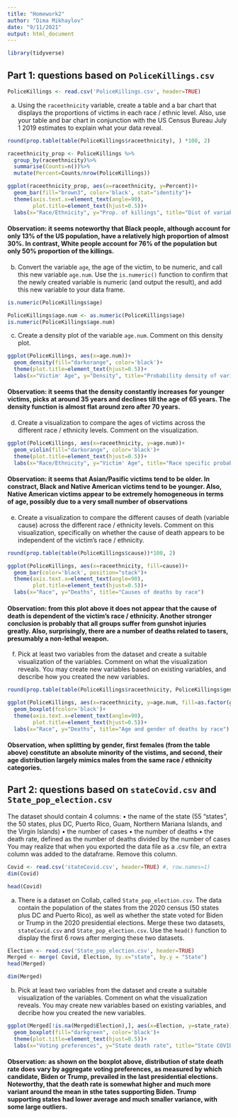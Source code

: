 ```yaml
---
title: "Homework2"
author: "Dima Mikhaylov"
date: "9/11/2021"
output: html_document
---
```


```r
library(tidyverse)
```

## Part 1: questions based on `PoliceKillings.csv`
```r
PoliceKillings <- read.csv('PoliceKillings.csv', header=TRUE)
```
  
  a. Using the `raceethnicity` variable, create a table and a bar chart that displays
the proportions of victims in each race / ethnic level. Also, use your table and
bar chart in conjunction with the US Census Bureau July 1 2019 estimates to
explain what your data reveal.
```r
round(prop.table(table(PoliceKillings$raceethnicity), ) *100, 2)

```

```r
raceethnicity_prop <- PoliceKillings %>%
  group_by(raceethnicity)%>%
  summarise(Counts=n())%>%
  mutate(Percent=Counts/nrow(PoliceKillings))

ggplot(raceethnicity_prop, aes(x=raceethnicity, y=Percent))+
  geom_bar(fill="brown3", color='black', stat="identity")+
  theme(axis.text.x=element_text(angle=90),
        plot.title=element_text(hjust=0.5))+
  labs(x="Race/Ethnicity", y="Prop. of killings", title="Dist of variable `raceethnicity`")
```

#### Observation: it seems noteworthy that Black people, although account for only 13% of the US population, have a relatively high proportion of almost 30%. In contrast, White people account for 76% of the population but only 50% proportion of the killings.

b. Convert the variable `age`, the age of the victim, to be numeric, and call this
new variable `age.num`. Use the `is.numeric()` function to confirm that the newly
created variable is numeric (and output the result), and add this new variable to
your data frame.

```r
is.numeric(PoliceKillings$age)
```
```r
PoliceKillings$age.num <- as.numeric(PoliceKillings$age)
is.numeric(PoliceKillings$age.num)
```

c. Create a density plot of the variable `age.num`. Comment on this density plot.
```r
ggplot(PoliceKillings, aes(x=age.num))+
  geom_density(fill="darkorange", color='black')+
  theme(plot.title=element_text(hjust=0.5))+
  labs(x="Victim' Age", y="Density", title="Probability density of variable `age.num`")
```

#### Observation: it seems that the density constantly increases for younger victims, picks at around 35 years and declines till the age of 65 years. The density function is almost flat around zero after 70 years. 

d. Create a visualization to compare the ages of victims across the different race /
ethnicity levels. Comment on the visualization.

```r
ggplot(PoliceKillings, aes(x=raceethnicity, y=age.num))+
  geom_violin(fill="darkorange", color='black')+
  theme(plot.title=element_text(hjust=0.5))+
  labs(x="Race/Ethnicity", y="Victim' Age", title="Race specific probability density at different ages")
```

#### Observation: it seems that Asian/Pasific victims tend to be older. In constract, Black and Native American victims tend to be younger. Also, Native American victims appear to be extremely homogeneous in terms of age, possibly due to a very small number of observations 

e. Create a visualization to compare the different causes of death (variable cause)
across the different race / ethnicity levels. Comment on this visualization, specifically on whether the cause of death appears to be independent of the victim’s
race / ethnicity.
```r
round(prop.table(table(PoliceKillings$cause))*100, 2)
```

```r
ggplot(PoliceKillings, aes(x=raceethnicity, fill=cause))+
  geom_bar(color='black', position="stack")+
  theme(axis.text.x=element_text(angle=90),
        plot.title=element_text(hjust=0.5))+
  labs(x="Race", y="Deaths", title="Causes of deaths by race")
```

#### Observation: from this plot above it does not appear that the cause of death is dependent of the victim’s race / ethnicity. Another stronger conclusion is probably that all groups suffer from gunshot injuries greatly. Also, surprisingly, there are a number of deaths related to tasers, presumably a non-lethal weapon. 

f. Pick at least two variables from the dataset and create a suitable visualization
of the variables. Comment on what the visualization reveals. You may create
new variables based on existing variables, and describe how you created the new
variables.

```r
round(prop.table(table(PoliceKillings$raceethnicity, PoliceKillings$gender), ) *100, 2)
```

```r
ggplot(PoliceKillings, aes(x=raceethnicity, y=age.num, fill=as.factor(gender)))+
  geom_boxplot(fcolor='black')+
  theme(axis.text.x=element_text(angle=90),
        plot.title=element_text(hjust=0.5))+
  labs(x="Race", y="Deaths", title="Age and gender of deaths by race")
```

#### Observation, when splitting by gender, first females (from the table above) constitute an absolute minority of the vistims, and second, their age distribution largely mimics males from the same race / ethnicity categories.

## Part 2: questions based on `stateCovid.csv` and `State_pop_election.csv`

The dataset should contain 4 columns:
• the name of the state (55 “states”, the 50 states, plus DC, Puerto Rico, Guam,
Northern Mariana Islands, and the Virgin Islands)
• the number of cases
• the number of deaths
• the death rate, defined as the number of deaths divided by the number of cases
You may realize that when you exported the data file as a .csv file, an extra column
was added to the dataframe. Remove this column.
```r
Covid <- read.csv('stateCovid.csv', header=TRUE) #, row.names=1)
dim(Covid)
```
```r
head(Covid)
```

a. There is a dataset on Collab, called `State_pop_election.csv`. The data contain
the population of the states from the 2020 census (50 states plus DC and Puerto
Rico), as well as whether the state voted for Biden or Trump in the 2020 presidential elections. Merge these two datasets, `stateCovid.csv` and `State_pop_election.csv`.
Use the `head()` function to display the first 6 rows after merging these two
datasets.

```r
Election <- read.csv('State_pop_election.csv', header=TRUE)
Merged <- merge( Covid, Election, by.x="state", by.y = "State")
head(Merged)
```

```r
dim(Merged)
```

b. Pick at least two variables from the dataset and create a suitable visualization
of the variables. Comment on what the visualization reveals. You may create
new variables based on existing variables, and decribe how you created the new
variables.

```r
ggplot(Merged[!is.na(Merged$Election),], aes(x=Election, y=state_rate))+
  geom_boxplot(fill="darkgreen", color='black')+
  theme(plot.title=element_text(hjust=0.5))+
  labs(x="Voting preferences", y="State death rate", title="State COVID death rate by election results")
```

#### Observation: as shown on the boxplot above, distribution of state death rate does vary by aggregate voting preferences, as measured by which candidate, Biden or Trump, prevailed in the last presidential elections. Noteworthy, that the death rate is somewhat higher and much more variant around the mean in sthe tates supporting Biden. Trump supporting states had lower average and much smaller variance, with some large outliers.


